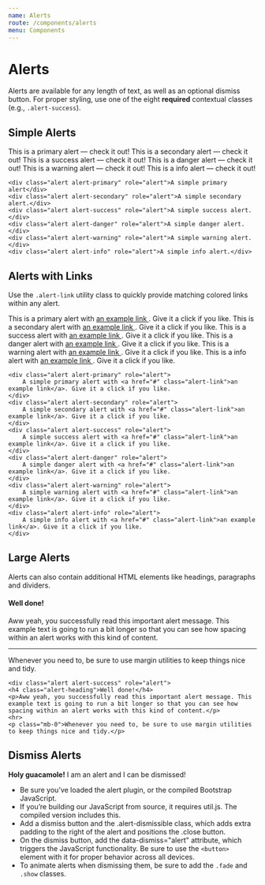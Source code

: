 ```yaml
---
name: Alerts
route: /components/alerts
menu: Components
---
```



# Alerts

Alerts are available for any length of text, as well as an optional dismiss button. For proper styling, use one of the eight **required** contextual classes (e.g., `.alert-success`).

## Simple Alerts

<Playground>
	<Alert color="primary">This is a primary alert — check it out!</Alert>
	<Alert color="secondary">This is a secondary alert — check it out!</Alert>
	<Alert color="success">This is a success alert — check it out!</Alert>
	<Alert color="danger">This is a danger alert — check it out!</Alert>
	<Alert color="warning">This is a warning alert — check it out!</Alert>
	<Alert color="info">This is a info alert — check it out!</Alert>
</Playground>

    <div class="alert alert-primary" role="alert">A simple primary alert</div>
    <div class="alert alert-secondary" role="alert">A simple secondary alert.</div>
    <div class="alert alert-success" role="alert">A simple success alert.</div>
    <div class="alert alert-danger" role="alert">A simple danger alert.</div>
    <div class="alert alert-warning" role="alert">A simple warning alert.</div>
    <div class="alert alert-info" role="alert">A simple info alert.</div>


## Alerts with Links

Use the `.alert-link` utility class to quickly provide matching colored links within any alert.


<Playground>
	<Alert color="primary">
		This is a primary alert with
		<a href="#" className="alert-link">
			an example link
		</a>
		. Give it a click if you like.
	</Alert>
	<Alert color="secondary">
		This is a secondary alert with
		<a href="#" className="alert-link">
			an example link
		</a>
		. Give it a click if you like.
	</Alert>
	<Alert color="success">
		This is a success alert with
		<a href="#" className="alert-link">
			an example link
		</a>
		. Give it a click if you like.
	</Alert>
	<Alert color="danger">
		This is a danger alert with
		<a href="#" className="alert-link">
			an example link
		</a>
		. Give it a click if you like.
	</Alert>
	<Alert color="warning">
		This is a warning alert with
		<a href="#" className="alert-link">
			an example link
		</a>
		. Give it a click if you like.
	</Alert>
	<Alert color="info">
		This is a info alert with
		<a href="#" className="alert-link">
			an example link
		</a>
		. Give it a click if you like.
	</Alert>

</Playground>

    <div class="alert alert-primary" role="alert">
        A simple primary alert with <a href="#" class="alert-link">an example link</a>. Give it a click if you like.
    </div>
    <div class="alert alert-secondary" role="alert">
        A simple secondary alert with <a href="#" class="alert-link">an example link</a>. Give it a click if you like.
    </div>
    <div class="alert alert-success" role="alert">
        A simple success alert with <a href="#" class="alert-link">an example link</a>. Give it a click if you like.
    </div>
    <div class="alert alert-danger" role="alert">
        A simple danger alert with <a href="#" class="alert-link">an example link</a>. Give it a click if you like.
    </div>
    <div class="alert alert-warning" role="alert">
        A simple warning alert with <a href="#" class="alert-link">an example link</a>. Give it a click if you like.
    </div>
    <div class="alert alert-info" role="alert">
        A simple info alert with <a href="#" class="alert-link">an example link</a>. Give it a click if you like.
    </div>

## Large Alerts

Alerts can also contain additional HTML elements like headings, paragraphs and dividers.

<Playground>
	<Alert color="success">
		<h4 className="alert-heading">Well done!</h4>
		<p>
			Aww yeah, you successfully read this important alert message. This
			example text is going to run a bit longer so that you can see how
			spacing within an alert works with this kind of content.
		</p>
		<hr />
		<p className="mb-0">
			Whenever you need to, be sure to use margin utilities to keep things
			nice and tidy.
		</p>
	</Alert>
</Playground>

    <div class="alert alert-success" role="alert">
    <h4 class="alert-heading">Well done!</h4>
    <p>Aww yeah, you successfully read this important alert message. This example text is going to run a bit longer so that you can see how spacing within an alert works with this kind of content.</p>
    <hr>
    <p class="mb-0">Whenever you need to, be sure to use margin utilities to keep things nice and tidy.</p>

## Dismiss Alerts

<Playground>
	<UncontrolledAlert color="info"><strong>Holy guacamole!</strong> I am an alert and I can be dismissed!</UncontrolledAlert>
</Playground>

-   Be sure you’ve loaded the alert plugin, or the compiled Bootstrap JavaScript.
-   If you’re building our JavaScript from source, it requires util.js. The compiled version includes this.
-   Add a dismiss button and the .alert-dismissible class, which adds extra padding to the right of the alert and positions the .close button.
-   On the dismiss button, add the data-dismiss="alert" attribute, which triggers the JavaScript functionality. Be sure to use the `<button>` element with it for proper behavior across all devices.
-   To animate alerts when dismissing them, be sure to add the `.fade` and `.show` classes.
